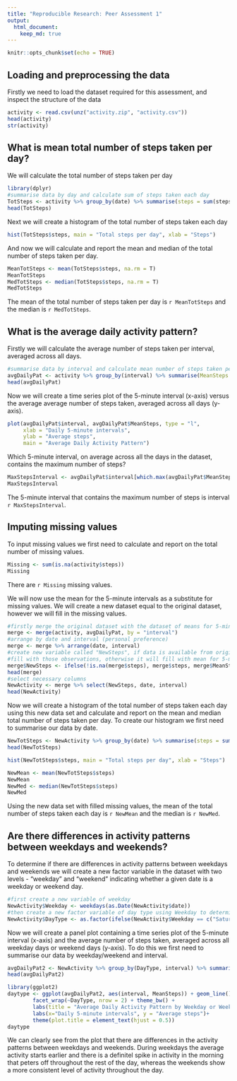 ```yaml
---
title: "Reproducible Research: Peer Assessment 1"
output: 
  html_document:
    keep_md: true
---
```

```r
knitr::opts_chunk$set(echo = TRUE)
```

## Loading and preprocessing the data
Firstly we need to load the dataset required for this assessment, and inspect the structure of the data

```r
activity <- read.csv(unz("activity.zip", "activity.csv"))
head(activity)
str(activity)
```


## What is mean total number of steps taken per day?

We will calculate the total number of steps taken per day 
```r
library(dplyr)
#summarise data by day and calculate sum of steps taken each day
TotSteps <- activity %>% group_by(date) %>% summarise(steps = sum(steps))
head(TotSteps)
```


Next we will create a histogram of the total number of steps taken each day
```r
hist(TotSteps$steps, main = "Total steps per day", xlab = "Steps")
```


And now we will calculate and report the mean and median of the total number of steps taken per day. 
```r
MeanTotSteps <- mean(TotSteps$steps, na.rm = T)
MeanTotSteps
MedTotSteps <- median(TotSteps$steps, na.rm = T)
MedTotSteps
```
The mean of the total number of steps taken per day is `r MeanTotSteps` and the median is `r MedTotSteps`.  



## What is the average daily activity pattern?
Firstly we will calculate the average number of steps taken per interval, averaged across all days.
```r
#summarise data by interval and calculate mean number of steps taken per interval
avgDailyPat <- activity %>% group_by(interval) %>% summarise(MeanSteps = mean(steps, na.rm=T))
head(avgDailyPat)
```


Now we will create a time series plot of the 5-minute interval (x-axis) versus the average average number of steps taken, averaged across all days (y-axis).
```r
plot(avgDailyPat$interval, avgDailyPat$MeanSteps, type = "l",
     xlab = "Daily 5-minute intervals", 
     ylab = "Average steps",
     main = "Average Daily Activity Pattern")
```


Which 5-minute interval, on average across all the days in the dataset, contains
the maximum number of steps?
```r
MaxStepsInterval <- avgDailyPat$interval[which.max(avgDailyPat$MeanSteps)]
MaxStepsInterval
```
The 5-minute interval that contains the maximum number of steps is interval `r MaxStepsInterval`.



## Imputing missing values
To input missing values we first need to calculate and report on the total number of missing values. 
```r
Missing <- sum(is.na(activity$steps))
Missing
```
There are `r Missing` missing values.


We will now use the mean for the 5-minute intervals as a substitute for missing values. We will create a new dataset equal to the original dataset, however we will fill in the missing values. 
```r
#firstly merge the original dataset with the dataset of means for 5-min intervals
merge <- merge(activity, avgDailyPat, by = "interval")
#arrange by date and interval (personal preference)
merge <- merge %>% arrange(date, interval)
#create new variable called "NewSteps", if data is available from original dataset it will
#fill with those observations, otherwise it will fill with mean for 5-min interval
merge$NewSteps <- ifelse(!is.na(merge$steps), merge$steps, merge$MeanSteps)
head(merge)
#select necessary columns
NewActivity <- merge %>% select(NewSteps, date, interval)
head(NewActivity)
```


Now we will create a histogram of the total number of steps taken each day using this new data set and calculate and report on the mean and median total number of steps taken per day. 
To create our histogram we first need to summarise our data by date. 
```r
NewTotSteps <- NewActivity %>% group_by(date) %>% summarise(steps = sum(NewSteps))
head(NewTotSteps)
```


```r
hist(NewTotSteps$steps, main = "Total steps per day", xlab = "Steps")
```


```r
NewMean <- mean(NewTotSteps$steps)
NewMean
NewMed <- median(NewTotSteps$steps)
NewMed
```
Using the new data set with filled missing values, the mean of the total number of steps taken each day is `r NewMean` and the median is `r NewMed`. 



## Are there differences in activity patterns between weekdays and weekends?
To determine if there are differences in activity patterns between weekdays and weekends we will create a new factor variable in the dataset with two levels - “weekday” and 
“weekend” indicating whether a given date is a weekday or weekend day.
```r
#first create a new variable of weekday
NewActivity$Weekday <- weekdays(as.Date(NewActivity$date))
#then create a new factor variable of day type using Weekday to determine if new variable is "Weedend" or "Weekday"
NewActivity$DayType <- as.factor(ifelse(NewActivity$Weekday == c("Saturday", "Sunday"), "Weekend", "Weekday"))
```


Now we will create a panel plot containing a time series plot of the 5-minute interval (x-axis) and the average number of steps taken, averaged across all weekday days or weekend days (y-axis). 
To do this we first need to summarise our data by weekday/weekend and interval.
```r
avgDailyPat2 <- NewActivity %>% group_by(DayType, interval) %>% summarise(MeanSteps = mean(NewSteps))
head(avgDailyPat2)
```


```r
library(ggplot2)
daytype <- ggplot(avgDailyPat2, aes(interval, MeanSteps)) + geom_line() + 
        facet_wrap(~DayType, nrow = 2) + theme_bw() +
        labs(title = "Average Daily Activity Pattern by Weekday or Weekend") +
        labs(x="Daily 5-minute intervals", y = "Average steps")+
        theme(plot.title = element_text(hjust = 0.5))
daytype
```


We can clearly see from the plot that there are differences in the activity patterns between weekdays and weekends. During weekdays the average activity starts earlier and there is a definitel spike in activity in the morning that peters off throughout the rest of the day, whereas the weekends show a more consistent level of activity throughout the day. 
